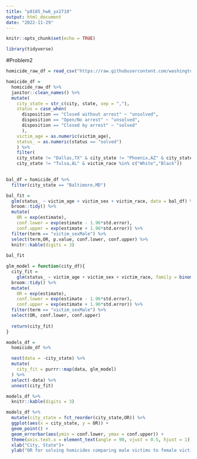 ```yaml
---
title: "p8105_hw6_yx2710"
output: html_document
date: "2022-11-29"
---
```


```r
knitr::opts_chunk$set(echo = TRUE)
```

```r
library(tidyverse)
```


#Problem2
```r
homicide_raw_df = read_csv("https://raw.githubusercontent.com/washingtonpost/data-homicides/master/homicide-data.csv")
```


```r
homicide_df = 
  homicide_raw_df %>% 
  janitor::clean_names() %>% 
  mutate(
    city_state = str_c(city, state, sep = ","),
    status = case_when(
      disposition == "Closed without arrest" ~ "unsolved",
      disposition == "Open/No arrest" ~ "unsolved",
      disposition == "Closed by arrest" ~ "solved"
      ),
    victim_age = as.numeric(victim_age),
    status_ = as.numeric(status == "solved")
    ) %>% 
    filter(
    city_state != "Dallas,TX" & city_state != "Phoenix,AZ" & city_state != "Kansas City,MO" &
    city_state != "Tulsa,AL" & victim_race %in% c("White","Black"))
    
```

```r
bal_df = homicide_df %>% 
  filter(city_state == "Baltimore,MD") 
```

```r
bal_fit = 
  glm(status_ ~ victim_age + victim_sex + victim_race, data = bal_df) %>% 
  broom::tidy() %>% 
  mutate(
    OR = exp(estimate),
    conf.lower = exp(estimate - 1.96*std.error),
    conf.upper = exp(estimate + 1.96*std.error)) %>% 
  filter(term == "victim_sexMale") %>% 
  select(term,OR, p.value, conf.lower, conf.upper) %>% 
  knitr::kable(digits = 3)
  
bal_fit
```

```r
glm_model = function(city_df){
  city_fit = 
    glm(status_ ~ victim_age + victim_sex + victim_race, family = binomial(), data = city_df) %>%
  broom::tidy() %>% 
  mutate(
    OR = exp(estimate),
    conf.lower = exp(estimate - 1.96*std.error),
    conf.upper = exp(estimate + 1.96*std.error)) %>%
  filter(term == "victim_sexMale") %>%
  select(OR, conf.lower, conf.upper)
  
  return(city_fit)
}
```

```r
models_df = 
  homicide_df %>% 

  nest(data = -city_state) %>% 
  mutate(
    city_fit = purrr::map(data, glm_model)
  ) %>% 
  select(-data) %>% 
  unnest(city_fit)

models_df %>% 
  knitr::kable(digits = 3)
```

```r
models_df %>% 
  mutate(city_state = fct_reorder(city_state,OR)) %>% 
  ggplot(aes(x = city_state, y = OR)) +
  geom_point() +
  geom_errorbar(aes(ymin = conf.lower, ymax = conf.upper)) +
  theme(axis.text.x = element_text(angle = 90, vjust = 0.5, hjust = 1))+
  xlab("City, State")+
  ylab("OR for solving homicides comparing male victims to female victims")
```

